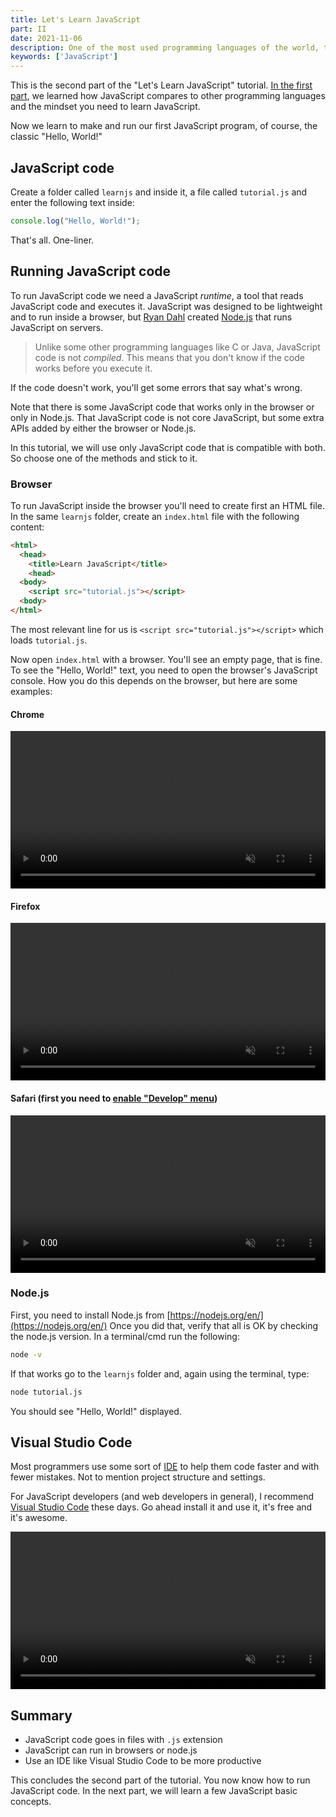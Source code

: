 ```yaml
---
title: Let's Learn JavaScript
part: II
date: 2021-11-06
description: One of the most used programming languages of the world, the world's most misunderstood programming language.
keywords: ['JavaScript']
---
```


This is the second part of the "Let's Learn JavaScript" tutorial. 
[In the first part](/javascript-part-one), we learned how JavaScript compares to other programming languages and the mindset you need to learn JavaScript.

Now we learn to make and run our first JavaScript program, of course, the classic "Hello, World!"

## JavaScript code

Create a folder called `learnjs` and inside it, a file called `tutorial.js` and enter the following text inside:
```JavaScript
console.log("Hello, World!");
```
That's all. One-liner.

## Running JavaScript code
To run JavaScript code we need a JavaScript *runtime*, a tool that reads JavaScript code and executes it.
JavaScript was designed to be lightweight and to run inside a browser, but [Ryan Dahl](https://en.wikipedia.org/wiki/Ryan_Dahl) created 
[Node.js](https://nodejs.org/en/) that runs JavaScript on servers.

> Unlike some other programming languages like C or Java, JavaScript code is not *compiled*. This means that you don't know if the code 
works before you execute it.

If the code doesn't work, you'll get some errors that say what's wrong.

Note that there is some JavaScript code that works only in the browser or only in Node.js. That JavaScript code is not core JavaScript, 
but some extra APIs added by either the browser or Node.js.

In this tutorial, we will use only JavaScript code that is compatible with both. So choose one of the methods and stick to it.

### Browser 
To run JavaScript inside the browser you'll need to create first an HTML file.
In the same `learnjs` folder, create an `index.html` file with the following content:

```HTML
<html>
  <head>
    <title>Learn JavaScript</title>
    <head>
  <body>
    <script src="tutorial.js"></script>
  <body>
</html>    
```
The most relevant line for us is `<script src="tutorial.js"></script>` which loads `tutorial.js`.

Now open `index.html` with a browser. You'll see an empty page, that is fine. 
To see the "Hello, World!" text, you need to open the browser's JavaScript console. How you do this depends on the browser, but here are some examples:

#### Chrome
<video width="100%" controls muted>
  <source src="chrome.mp4" type="video/mp4" />
</video>

#### Firefox
<video width="100%" controls muted>
  <source src="firefox.mp4" type="video/mp4" />
</video>

#### Safari (first you need to [enable "Develop" menu](https://support.apple.com/en-gb/guide/safari/sfri20948/mac))
<video width="100%" controls muted>
  <source src="safari.mp4" type="video/mp4" />
</video>



### Node.js
First, you need to install Node.js from [https://nodejs.org/en/](https://nodejs.org/en/)
Once you did that, verify that all is OK by checking the node.js version. In a terminal/cmd run the following:
```sh
node -v
```
If that works go to the `learnjs` folder and, again using the terminal, type:
```sh
node tutorial.js
```
You should see "Hello, World!" displayed.


## Visual Studio Code
Most programmers use some sort of [IDE](https://en.wikipedia.org/wiki/Integrated_development_environment) to help them code faster and with
fewer mistakes. Not to mention project structure and settings.

For JavaScript developers (and web developers in general), I recommend [Visual Studio Code](https://code.visualstudio.com/) these days.
Go ahead install it and use it, it's free and it's awesome.

<video width="100%" controls muted>
  <source src="vscode.mp4" type="video/mp4" />
</video>

## Summary
* JavaScript code goes in files with `.js` extension
* JavaScript can run in browsers or node.js
* Use an IDE like Visual Studio Code to be more productive

This concludes the second part of the tutorial. You now know how to run JavaScript code.
In the next part, we will learn a few JavaScript basic concepts.



